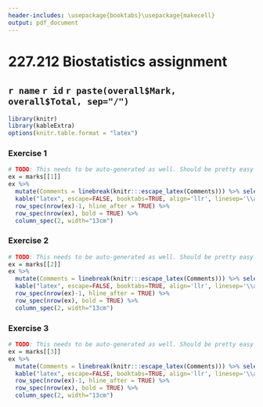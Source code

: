 ```yaml
---
header-includes: \usepackage{booktabs}\usepackage{makecell}
output: pdf_document
---
```


# 227.212 Biostatistics assignment

## `r name` `r id` \hfill `r paste(overall$Mark, overall$Total, sep="/")`

```r
library(knitr)
library(kableExtra)
options(knitr.table.format = "latex")
```

### Exercise 1

```r
# TODO: This needs to be auto-generated as well. Should be pretty easy to do this part of it, but we have no support as yet for "Exercise" naming.
ex = marks[[1]]
ex %>%
  mutate(Comments = linebreak(knitr:::escape_latex(Comments))) %>% select(Question, Comments, Mark) %>%
  kable("latex", escape=FALSE, booktabs=TRUE, align='llr', linesep='\\addlinespace') %>%
  row_spec(nrow(ex)-1, hline_after = TRUE) %>%
  row_spec(nrow(ex), bold = TRUE) %>%
  column_spec(2, width="13cm")
```

### Exercise 2

```r
# TODO: This needs to be auto-generated as well. Should be pretty easy to do this part of it, but we have no support as yet for "Exercise" naming.
ex = marks[[2]]
ex %>%
  mutate(Comments = linebreak(knitr:::escape_latex(Comments))) %>% select(Question, Comments, Mark) %>%
  kable("latex", escape=FALSE, booktabs=TRUE, align='llr', linesep='\\addlinespace') %>%
  row_spec(nrow(ex)-1, hline_after = TRUE) %>%
  row_spec(nrow(ex), bold = TRUE) %>%
  column_spec(2, width="13cm")
```

### Exercise 3

```r
# TODO: This needs to be auto-generated as well. Should be pretty easy to do this part of it, but we have no support as yet for "Exercise" naming.
ex = marks[[3]]
ex %>%
  mutate(Comments = linebreak(knitr:::escape_latex(Comments))) %>% select(Question, Comments, Mark) %>%
  kable("latex", escape=FALSE, booktabs=TRUE, align='llr', linesep='\\addlinespace') %>%
  row_spec(nrow(ex)-1, hline_after = TRUE) %>%
  row_spec(nrow(ex), bold = TRUE) %>%
  column_spec(2, width="13cm")
```
